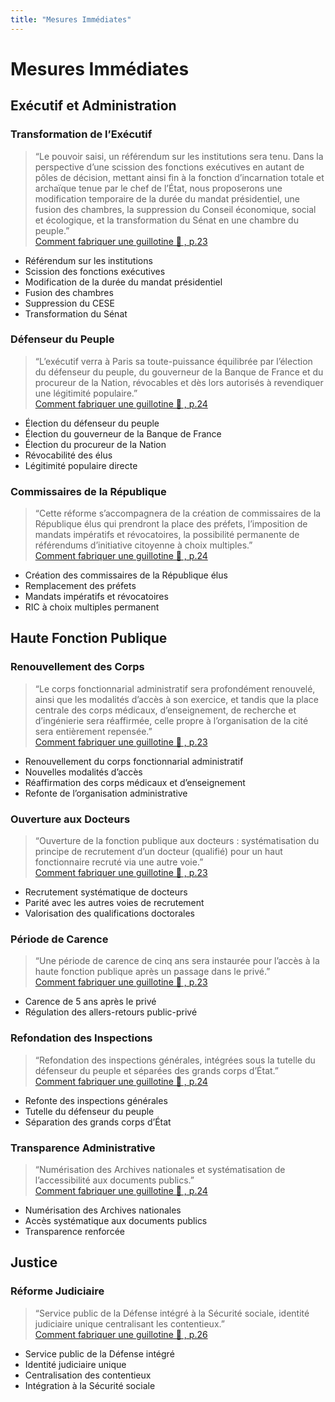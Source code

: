 ```yaml
---
title: "Mesures Immédiates"
---
```


# Mesures Immédiates

## Exécutif et Administration

### Transformation de l'Exécutif
> "Le pouvoir saisi, un référendum sur les institutions sera tenu. Dans la perspective d'une scission des fonctions exécutives en autant de pôles de décision, mettant ainsi fin à la fonction d'incarnation totale et archaïque tenue par le chef de l'État, nous proposerons une modification temporaire de la durée du mandat présidentiel, une fusion des chambres, la suppression du Conseil économique, social et écologique, et la transformation du Sénat en une chambre du peuple."  
> [ Comment fabriquer une guillotine 🐝 , p.23 ](https://aurores.org/wp-content/uploads/2024/12/PROGRAMME-.pdf#page=23)

- Référendum sur les institutions
- Scission des fonctions exécutives
- Modification de la durée du mandat présidentiel
- Fusion des chambres
- Suppression du CESE
- Transformation du Sénat

### Défenseur du Peuple
> "L'exécutif verra à Paris sa toute-puissance équilibrée par l'élection du défenseur du peuple, du gouverneur de la Banque de France et du procureur de la Nation, révocables et dès lors autorisés à revendiquer une légitimité populaire."  
> [ Comment fabriquer une guillotine 🐝 , p.24 ](https://aurores.org/wp-content/uploads/2024/12/PROGRAMME-.pdf#page=24)

- Élection du défenseur du peuple
- Élection du gouverneur de la Banque de France
- Élection du procureur de la Nation
- Révocabilité des élus
- Légitimité populaire directe

### Commissaires de la République
> "Cette réforme s'accompagnera de la création de commissaires de la République élus qui prendront la place des préfets, l'imposition de mandats impératifs et révocatoires, la possibilité permanente de référendums d'initiative citoyenne à choix multiples."  
> [ Comment fabriquer une guillotine 🐝 , p.24 ](https://aurores.org/wp-content/uploads/2024/12/PROGRAMME-.pdf#page=24)

- Création des commissaires de la République élus
- Remplacement des préfets
- Mandats impératifs et révocatoires
- RIC à choix multiples permanent

## Haute Fonction Publique

### Renouvellement des Corps
> "Le corps fonctionnarial administratif sera profondément renouvelé, ainsi que les modalités d'accès à son exercice, et tandis que la place centrale des corps médicaux, d'enseignement, de recherche et d'ingénierie sera réaffirmée, celle propre à l'organisation de la cité sera entièrement repensée."  
> [ Comment fabriquer une guillotine 🐝 , p.23 ](https://aurores.org/wp-content/uploads/2024/12/PROGRAMME-.pdf#page=23)

- Renouvellement du corps fonctionnarial administratif
- Nouvelles modalités d'accès
- Réaffirmation des corps médicaux et d'enseignement
- Refonte de l'organisation administrative

### Ouverture aux Docteurs
> "Ouverture de la fonction publique aux docteurs : systématisation du principe de recrutement d'un docteur (qualifié) pour un haut fonctionnaire recruté via une autre voie."  
> [ Comment fabriquer une guillotine 🐝 , p.23 ](https://aurores.org/wp-content/uploads/2024/12/PROGRAMME-.pdf#page=23)

- Recrutement systématique de docteurs
- Parité avec les autres voies de recrutement
- Valorisation des qualifications doctorales

### Période de Carence
> "Une période de carence de cinq ans sera instaurée pour l'accès à la haute fonction publique après un passage dans le privé."  
> [ Comment fabriquer une guillotine 🐝 , p.23 ](https://aurores.org/wp-content/uploads/2024/12/PROGRAMME-.pdf#page=23)

- Carence de 5 ans après le privé
- Régulation des allers-retours public-privé

### Refondation des Inspections
> "Refondation des inspections générales, intégrées sous la tutelle du défenseur du peuple et séparées des grands corps d'État."  
> [ Comment fabriquer une guillotine 🐝 , p.24 ](https://aurores.org/wp-content/uploads/2024/12/PROGRAMME-.pdf#page=24)

- Refonte des inspections générales
- Tutelle du défenseur du peuple
- Séparation des grands corps d'État

### Transparence Administrative
> "Numérisation des Archives nationales et systématisation de l'accessibilité aux documents publics."  
> [ Comment fabriquer une guillotine 🐝 , p.24 ](https://aurores.org/wp-content/uploads/2024/12/PROGRAMME-.pdf#page=24)

- Numérisation des Archives nationales
- Accès systématique aux documents publics
- Transparence renforcée

## Justice

### Réforme Judiciaire
> "Service public de la Défense intégré à la Sécurité sociale, identité judiciaire unique centralisant les contentieux."  
> [ Comment fabriquer une guillotine 🐝 , p.26 ](https://aurores.org/wp-content/uploads/2024/12/PROGRAMME-.pdf#page=26)

- Service public de la Défense intégré
- Identité judiciaire unique
- Centralisation des contentieux
- Intégration à la Sécurité sociale
